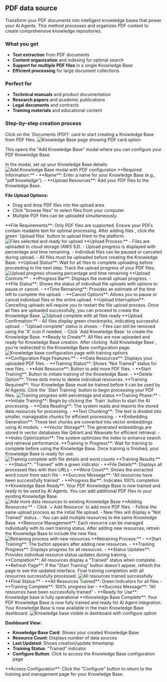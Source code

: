 ## PDF data source
Transform your PDF documents into intelligent knowledge bases that power your AI Agents. This method processes and organizes PDF content to create comprehensive knowledge repositories.

### What you get

- **Text extraction** from PDF documents
- **Content organization** and indexing for optimal search
- **Support for multiple PDF files** in a single Knowledge Base
- **Efficient processing** for large document collections

### Perfect for

- **Technical manuals** and product documentation
- **Research papers** and academic publications
- **Legal documents** and contracts
- **Training materials** and educational content

### Step-by-step creation process

<Steps>
<Step title="Click PDF Card" icon="file-pdf">
  Click on the `Documents (PDF)` card to start creating a Knowledge Base from PDF files.
<Frame>
<img src="/images/dashboard/knowledge/pdf/step-1-click-pdf-card.png" alt="Knowledge Base page showing PDF card option" />
</Frame>
  
  
  This opens the "Add Knowledge Base" modal where you can configure your PDF Knowledge Base.
</Step>

<Step title="Configure Knowledge Base" icon="gear">
  In the modal, set up your Knowledge Base details:
  <Frame>
    <img
      src="/images/dashboard/knowledge/pdf/step-2-kb-details-modal-opens.png"
      alt="Add Knowledge Base modal with PDF configuration"
    />
  </Frame>
  **Required Information:**
  - **Name**: Enter a name for your Knowledge Base (e.g., "pdf knowledge").
  - **Upload Resources**: Add your PDF files to the Knowledge Base.

  **File Upload Options:**
  - Drag and drop PDF files into the upload area.
  - Click "browse files" to select files from your computer.
  - Multiple PDF files can be uploaded simultaneously.
  <Info>
    **File Requirements**: Only PDF files are supported. Ensure your PDFs
    contain readable text for optimal processing.
  </Info>
</Step>

<Step title="Upload Files" icon="upload">
  After adding files , click the green `Upload files` button to upload them to
  the platform.
  <Frame>
    <img
      src="/images/dashboard/knowledge/pdf/step-3-add-files-and-upload.png"
      alt="Files selected and ready for upload"
    />
  </Frame>
  **Upload Process:**
  - Files are uploaded to cloud storage (AWS S3).
  - Upload progress is displayed with percentage and time remaining.
  - Individual files can be paused or canceled during upload.
  - All files must be uploaded before creating the Knowledge Base.
  <Check>
    **Upload Status**: Wait for all files to complete uploading before
    proceeding to the next step.
  </Check>
</Step>

<Step title="Monitor Upload Progress" icon="spinner">
  Track the upload progress of your PDF files.
  <Frame>
    <img
      src="/images/dashboard/knowledge/pdf/step-4-while-files-upload.png"
      alt="Upload progress showing percentage and time remaining"
    />
  </Frame>
  **Upload Controls:**
  - **Progress Bar**: Displays the overall upload progress.
  - **File Status**: Shows the status of individual file uploads with options to pause or cancel.
  - **Time Remaining**: Provides an estimate of the time left to complete the upload.
  - **Cancel Options**: Allows you to pause or cancel individual files or the entire upload.
  <Warning>
    **Upload Interruption**: Cancelling uploads will require you to restart the
    file upload process.
  </Warning>
</Step>

<Step title="Upload Complete" icon="check">
  Once all files are uploaded successfully, you can proceed to create the
  Knowledge Base.
  <Frame>
    <img
      src="/images/dashboard/knowledge/pdf/step-4-after-files-upload.png"
      alt="Upload complete with all files ready"
    />
  </Frame>
  **Upload Confirmation:**
  - All files display green checkmarks, indicating successful upload.
  - "Upload complete" status is shown.
  - Files can still be removed using the 'X' icon if needed.
  - Click `Add Knowledge Base` to create the Knowledge Base.
  <Check>
    **Ready to Create**: All files are now uploaded and ready for Knowledge Base
    creation.
  </Check>
</Step>

<Step title="Knowledge Base Created" icon="plus">
  After clicking `Add Knowledge Base`, you're redirected to the Knowledge Base
  configuration page.
  <Frame>
    <img
      src="/images/dashboard/knowledge/pdf/step-5-kb-train-page.png"
      alt="Knowledge base configuration page with training options"
    />
  </Frame>
  **Configuration Page Features:**
  - **Data Resources**: Displays your uploaded PDF files.
  - **Training Status**: Shows "Not Trained" status for new files.
  - **Add Resource**: Button to add more PDF files.
  - **Start Training**: Button to initiate training of the Knowledge Base.
  - **Delete Option**: Three dots menu to delete individual resources.
  <Info>
    **Training Required**: Your Knowledge Base must be trained before it can be
    used by AI Agents.
  </Info>
</Step>

<Step title="Start Training" icon="play">
  Click the `Start Training` button to begin processing your PDF files.
  <Frame>
    <img
      src="/images/dashboard/knowledge/pdf/step-6-while-training.png"
      alt="Training progress with percentage and status"
    />
  </Frame>
 **Training Phase:**
  - **Initiate Training**: Begin by clicking the `Train` button to start the AI processing.
  - **Data Reading**: The system reads and imports the stored data resources for processing.
  - **Text Chunking**: The text is divided into smaller, manageable chunks for efficient processing.
  - **Embedding Generation**: These text chunks are converted into vector embeddings using AI models.
  - **Vector Storage**: The generated embeddings are stored in vector databases like Qdrant and Weaviate for efficient retrieval.
  - **Index Optimization**: The system optimizes the index to enhance search and retrieval performance.
  <Check>
    **Training in Progress**: Wait for training to complete before using the
    Knowledge Base.
  </Check>
</Step>

<Step title="Training Complete" icon="circle-check">
  Once training is finished, your Knowledge Base is ready for use.
  <Frame>
    <img
      src="/images/dashboard/knowledge/pdf/step-7-after-train-meta-data.png"
      alt="Training complete with file details and word counts"
    />
  </Frame>
  **Training Results:**
  - **Status**: "Trained" with a green indicator
  - **File Details**: Displays all processed files with their URLs
  - **Word Count**: Shows the extracted word count from each file
  - **Success Message**: "All resources have been successfully trained"
  - **Progress Bar**: Indicates 100% completion
  <Check>
    **Knowledge Base Ready**: Your PDF Knowledge Base is now trained and ready
    to be used by AI Agents.
  </Check>
</Step>

<Step title="Add More Resources (Optional)" icon="plus">
  You can add additional PDF files to your existing Knowledge Base.
  <Frame>
    <img
      src="/images/dashboard/knowledge/pdf/step-8-optional-add-more-data-resources.png"
      alt="Add more data resources to existing Knowledge Base"
    />
  </Frame>
  **Adding Resources:**
  - Click `+ Add Resource` to add more PDF files.
  - Follow the same upload process as the initial file upload.
  - New files will display a "Not Trained" status.
  - You can add multiple resources to the same Knowledge Base.
  <Info>
    **Resource Management**: Each resource can be managed individually with its
    own training status.
  </Info>
</Step>

<Step title="Retrain Knowledge Base" icon="rotate">
  After adding new resources, retrain the Knowledge Base to include the new
  files.
  <Frame>
    <img
      src="/images/dashboard/knowledge/pdf/step-9-retrain-after-new-data-resource.png"
      alt="Retraining process with new resources"
    />
  </Frame>
  **Retraining Process:**
  - **Start Training**: The button appears after adding new resources.
  - **Training Progress**: Displays progress for all resources.
  - **Status Updates**: Provides individual resource status updates during training.
  - **Completion**: All resources display a "Trained" status when complete.
  <Tip>
    **Refresh Page**: If the "Start Training" button doesn't appear, refresh the
    page to see the updated interface.
  </Tip>
</Step>

<Step title="Training Complete" icon="check-double">
  Final training completion with all resources successfully processed.
  <Frame>
    <img
      src="/images/dashboard/knowledge/pdf/step-10-training-complete.png"
      alt="All resources trained successfully"
    />
  </Frame>
  **Final Status:**
  - **All Resources Trained**: Green indicators for all files
  - **Training Complete**: 100% progress bar
  - **Success Message**: "All resources have been successfully trained"
  - **Ready for Use**: Knowledge base is fully operational
  <Check>
    **Knowledge Base Complete**: Your PDF Knowledge Base is now fully trained
    and ready for AI Agent integration.
  </Check>
</Step>

<Step title="View in Dashboard" icon="eye">
  Your Knowledge Base is now available in the main Knowledge Base dashboard.
  
  <Frame>
  <img src="/images/dashboard/knowledge/pdf/step-11-see-new-kb-in-my-kbs.png" alt="Knowledge base visible in dashboard with configure option" />
  </Frame>
  
  **Dashboard View:**
  - **Knowledge Base Card**: Shows your created Knowledge Base
  - **Resource Count**: Displays number of data sources
  - **Last Updated**: Shows creation/update timestamp
  - **Training Status**: "Trained" indicator
  - **Configure Button**: Click to access the Knowledge Base configuration page
  
  <Info>
  **Access Configuration**: Click the "Configure" button to return to the training and management page for your Knowledge Base.
  </Info>
</Step>
</Steps>
